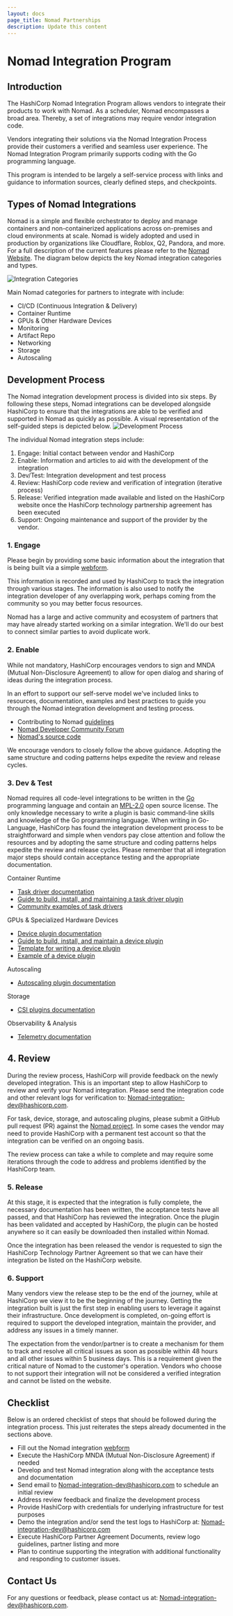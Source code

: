 ```yaml
---
layout: docs
page_title: Nomad Partnerships
description: Update this content
---
```


# Nomad Integration Program

## Introduction

The HashiCorp Nomad Integration Program allows vendors to integrate their products to work with Nomad. As a scheduler, Nomad encompasses a broad area. Thereby, a set of integrations may require vendor integration code.

Vendors integrating their solutions via the Nomad Integration Process provide their customers a verified and seamless user experience. The Nomad Integration Program primarily supports coding with the Go programming language.

This program is intended to be largely a self-service process with links and guidance to information sources, clearly defined steps, and checkpoints.

## Types of Nomad Integrations

Nomad is a simple and flexible orchestrator to deploy and manage containers and non-containerized applications across on-premises and cloud environments at scale. Nomad is widely adopted and used in production by organizations like Cloudflare, Roblox, Q2, Pandora, and more. For a full description of the current features please refer to the [Nomad Website](/). The diagram below depicts the key Nomad integration categories and types.

![Integration Categories](/img/nomad-workload.png)

Main Nomad categories for partners to integrate with include:

- CI/CD (Continuous Integration & Delivery)
- Container Runtime
- GPUs & Other Hardware Devices
- Monitoring
- Artifact Repo
- Networking
- Storage
- Autoscaling

## Development Process

The Nomad integration development process is divided into six steps. By following these steps, Nomad integrations can be developed alongside HashiCorp to ensure that the integrations are able to be verified and supported in Nomad as quickly as possible. A visual representation of the self-guided steps is depicted below.
![Development Process](https://www.datocms-assets.com/2885/1618463733-nomad-integration-program-steps.png)

The individual Nomad integration steps include:

1.  Engage: Initial contact between vendor and HashiCorp
2.  Enable: Information and articles to aid with the development of the integration
3.  Dev/Test: Integration development and test process
4.  Review: HashiCorp code review and verification of integration (iterative process)
5.  Release: Verified integration made available and listed on the HashiCorp website once the HashiCorp technology partnership agreement has been executed
6.  Support: Ongoing maintenance and support of the provider by the vendor.

### 1. Engage

Please begin by providing some basic information about the integration that is being built via a simple [webform](https://docs.google.com/forms/d/e/1FAIpQLSflmhg8lkY5QyH3CB5TUMi4I1ZFQFx_GP_TVDtsbxMaFEMWpw/viewform).

This information is recorded and used by HashiCorp to track the integration through various stages. The information is also used to notify the integration developer of any overlapping work, perhaps coming from the community so you may better focus resources.

Nomad has a large and active community and ecosystem of partners that may have already started working on a similar integration. We'll do our best to connect similar parties to avoid duplicate work.

### 2. Enable

While not mandatory, HashiCorp encourages vendors to sign and MNDA (Mutual Non-Disclosure Agreement) to allow for open dialog and sharing of ideas during the integration process.

In an effort to support our self-serve model we've included links to resources, documentation, examples and best practices to guide you through the Nomad integration development and testing process.

- Contributing to Nomad [guidelines](https://github.com/hashicorp/nomad/tree/main/contributing)
- [Nomad Developer Community Forum](https://groups.google.com/g/nomad-tool)
- [Nomad's source code](https://github.com/hashicorp/nomad)

We encourage vendors to closely follow the above guidance. Adopting the same structure and coding patterns helps expedite the review and release cycles.

### 3. Dev & Test

Nomad requires all code-level integrations to be written in the [Go](https://golang.org/) programming language and contain an [MPL-2.0](https://en.wikipedia.org/wiki/Mozilla_Public_License) open source license. The only knowledge necessary to write a plugin is basic command-line skills and knowledge of the Go programming language. When writing in Go-Language, HashiCorp has found the integration development process to be straightforward and simple when vendors pay close attention and follow the resources and by adopting the same structure and coding patterns helps expedite the review and release cycles. Please remember that all integration major steps should contain acceptance testing and the appropriate documentation.

Container Runtime

- [Task driver documentation](/nomad/docs/drivers)
- [Guide to build, install, and maintaining a task driver plugin](/nomad/docs/concepts/plugins/task-drivers)
- [Community examples of task drivers](/nomad/plugins/drivers/community)

GPUs & Specialized Hardware Devices

- [Device plugin documentation](/nomad/docs/devices)
- [Guide to build, install, and maintain a device plugin](/nomad/docs/concepts/plugins/devices)
- [Template for writing a device plugin](https://github.com/hashicorp/nomad-skeleton-device-plugin)
- [Example of a device plugin](https://github.com/hashicorp/nomad/tree/main/devices/gpu/nvidia)

Autoscaling

- [Autoscaling plugin documentation](/nomad/tools/autoscaling)

Storage

- [CSI plugins documentation](/nomad/docs/concepts/plugins/csi)

Observability & Analysis

- [Telemetry documentation](/nomad/docs/operations/telemetry)

## 4. Review

During the review process, HashiCorp will provide feedback on the newly developed integration. This is an important step to allow HashiCorp to review and verify your Nomad integration. Please send the integration code and other relevant logs for verification to: [Nomad-integration-dev@hashicorp.com](mailto:Nomad-integration-dev@hashicorp.com).

For task, device, storage, and autoscaling plugins, please submit a GitHub pull request (PR) against the [Nomad project](https://github.com/hashicorp/nomad). In some cases the vendor may need to provide HashiCorp with a permanent test account so that the integration can be verified on an ongoing basis.

The review process can take a while to complete and may require some iterations through the code to address and problems identified by the HashiCorp team.

### 5. Release

At this stage, it is expected that the integration is fully complete, the necessary documentation has been written, the acceptance tests have all passed, and that HashiCorp has reviewed the integration. Once the plugin has been validated and accepted by HashiCorp, the plugin can be hosted anywhere so it can easily be downloaded then installed within Nomad.

Once the integration has been released the vendor is requested to sign the HashiCorp Technology Partner Agreement so that we can have their integration be listed on the HashiCorp website.

### 6. Support

Many vendors view the release step to be the end of the journey, while at HashiCorp we view it to be the beginning of the journey. Getting the integration built is just the first step in enabling users to leverage it against their infrastructure. Once development is completed, on-going effort is required to support the developed integration, maintain the provider, and address any issues in a timely manner.

The expectation from the vendor/partner is to create a mechanism for them to track and resolve all critical issues as soon as possible within 48 hours and all other issues within 5 business days. This is a requirement given the critical nature of Nomad to the customer's operation. Vendors who choose to not support their integration will not be considered a verified integration and cannot be listed on the website.

## Checklist

Below is an ordered checklist of steps that should be followed during the integration process. This just reiterates the steps already documented in the sections above.

- Fill out the Nomad integration [webform](https://docs.google.com/forms/d/e/1FAIpQLSflmhg8lkY5QyH3CB5TUMi4I1ZFQFx_GP_TVDtsbxMaFEMWpw/viewform)
- Execute the HashiCorp MNDA (Mutual Non-Disclosure Agreement) if needed
- Develop and test Nomad integration along with the acceptance tests and documentation
- Send email to [Nomad-integration-dev@hashicorp.com](mailto:Nomad-integration-dev@hashicorp.com) to schedule an initial review
- Address review feedback and finalize the development process
- Provide HashiCorp with credentials for underlying infrastructure for test purposes
- Demo the integration and/or send the test logs to HashiCorp at: [Nomad-integration-dev@hashicorp.com](mailto:Nomad-integration-dev@hashicorp.com)
- Execute HashiCorp Partner Agreement Documents, review logo guidelines, partner listing and more
- Plan to continue supporting the integration with additional functionality and responding to customer issues.

## Contact Us

For any questions or feedback, please contact us at: [Nomad-integration-dev@hashicorp.com](mailto:Nomad-integration-dev@hashicorp.com).
